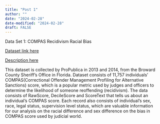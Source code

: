```yaml
---
title: "Post 1"
author: ""
date: "2024-02-28"
date-modified: "2024-02-28"
draft: FALSE
---
```


Data Set 1: COMPAS Recidivism Racial Bias

[Dataset link here](https://github.com/propublica/compas-analysis)

[Description here](https://www.propublica.org/article/how-we-analyzed-the-compas-recidivism-algorithm)

This dataset is collected by ProPublica in 2013 and 2014, from the Broward County Sheriff’s Office in Florida. Dataset consists of 11,757 individuals' COMPAS(Correctional Offender Management Profiling for Alternative Sanctions) score, which is a popular metric used by judges and officers to determine the likelihood of someone reoffending (recidivism). The data consists of RawScore, DecileScore and ScoreText that tells us about an individual's COMPAS score. Each record also consists of individual's sex, race, legal status, supervision level status, which are valuable information for our analysis on the racial difference and sex difference on the bias in COMPAS score used by judicial world.
